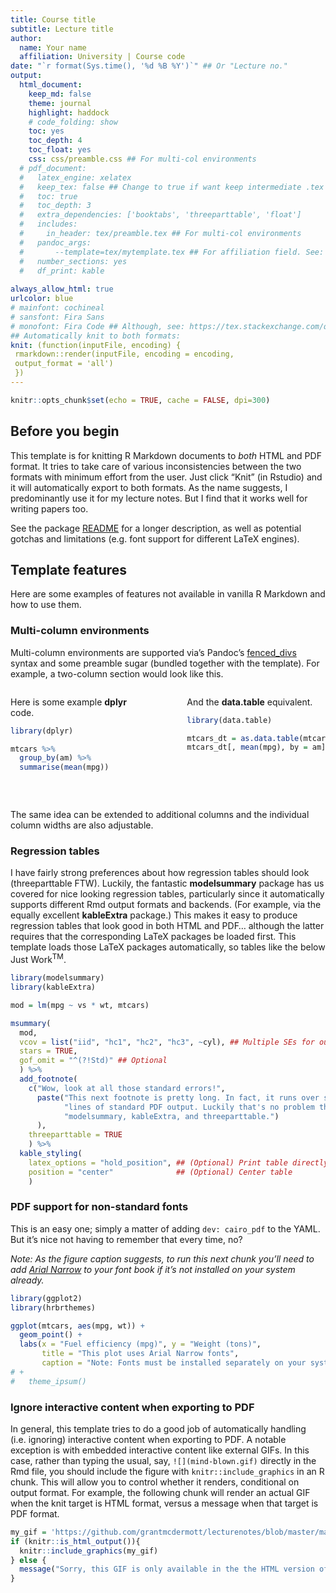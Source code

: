 ```yaml
---
title: Course title
subtitle: Lecture title
author:
  name: Your name
  affiliation: University | Course code
date: "`r format(Sys.time(), '%d %B %Y')`" ## Or "Lecture no."
output: 
  html_document:
    keep_md: false
    theme: journal
    highlight: haddock
    # code_folding: show
    toc: yes
    toc_depth: 4
    toc_float: yes
    css: css/preamble.css ## For multi-col environments
  # pdf_document:
  #   latex_engine: xelatex
  #   keep_tex: false ## Change to true if want keep intermediate .tex file
  #   toc: true
  #   toc_depth: 3
  #   extra_dependencies: ['booktabs', 'threeparttable', 'float']
  #   includes:
  #     in_header: tex/preamble.tex ## For multi-col environments
  #   pandoc_args:
  #       --template=tex/mytemplate.tex ## For affiliation field. See: https://bit.ly/2T191uZ
  #   number_sections: yes
  #   df_print: kable
      
always_allow_html: true
urlcolor: blue
# mainfont: cochineal
# sansfont: Fira Sans
# monofont: Fira Code ## Although, see: https://tex.stackexchange.com/q/294362
## Automatically knit to both formats:
knit: (function(inputFile, encoding) {
 rmarkdown::render(inputFile, encoding = encoding, 
 output_format = 'all') 
 })
---
```


```r
knitr::opts_chunk$set(echo = TRUE, cache = FALSE, dpi=300)
```

## Before you begin

This template is for knitting R Markdown documents to *both* HTML and PDF format. It tries to take care of various inconsistencies between the two formats with minimum effort from the user. Just click "Knit" (in Rstudio) and it will automatically export to both formats. As the name suggests, I predominantly use it for my lecture notes. But I find that it works well for writing papers too.

See the package [README](https://github.com/grantmcdermott/lecturenotes/blob/master/README.md) for a longer description, as well as potential gotchas and limitations (e.g. font support for different LaTeX engines).

## Template features

Here are some examples of features not available in vanilla R Markdown and how to use them.

### Multi-column environments

Multi-column environments are supported via's Pandoc's [fenced_divs](https://pandoc.org/MANUAL.html#extension-fenced_divs) syntax and some preamble sugar (bundled together with the template). For example, a two-column section would look like this.

:::::: {.columns}
::: {.column width="48%" data-latex="{0.48\textwidth}"}
Here is some example **dplyr** code.

```r
library(dplyr)

mtcars %>% 
  group_by(am) %>% 
  summarise(mean(mpg))    
```
:::

::: {.column width="4%" data-latex="{0.04\textwidth}"}
\ <!-- an empty Div (with a white space), serving as a column separator -->
:::

::: {.column width="48%" data-latex="{0.48\textwidth}"}
And the **data.table** equivalent.

```r
library(data.table)

mtcars_dt = as.data.table(mtcars)
mtcars_dt[, mean(mpg), by = am]   
```
:::
::::::
\ <!-- an empty Div again to give some extra space before the next block -->

The same idea can be extended to additional columns and the individual column widths are also adjustable.

### Regression tables

I have fairly strong preferences about how regression tables should look (threeparttable FTW). Luckily, the fantastic **modelsummary** package has us covered for nice looking regression tables, particularly since it automatically supports different Rmd output formats and backends. (For example, via the equally excellent **kableExtra** package.) This makes it easy to produce regression tables that look good in both HTML and PDF... although the latter requires that the corresponding LaTeX packages be loaded first. This template loads those LaTeX packages automatically, so tables like the below Just Work^TM^.

```r
library(modelsummary)
library(kableExtra)

mod = lm(mpg ~ vs * wt, mtcars)

msummary(
  mod, 
  vcov = list("iid", "hc1", "hc2", "hc3", ~cyl), ## Multiple SEs for our model
  stars = TRUE,
  gof_omit = "^(?!Std)" ## Optional
  ) %>%
  add_footnote(
    c("Wow, look at all those standard errors!",
      paste("This next footnote is pretty long. In fact, it runs over several",
            "lines of standard PDF output. Luckily that's no problem thanks to",
            "modelsummary, kableExtra, and threeparttable.")
      ),
    threeparttable = TRUE
    ) %>%
  kable_styling(
    latex_options = "hold_position", ## (Optional) Print table directly below code
    position = "center"              ## (Optional) Center table
    ) 
```

### PDF support for non-standard fonts

This is an easy one; simply a matter of adding `dev: cairo_pdf` to the YAML. But it's nice not having to remember that every time, no?

*Note: As the figure caption suggests, to run this next chunk you'll need to add [Arial Narrow](https://docs.microsoft.com/en-us/typography/font-list/arial-narrow) to your font book if it's not installed on your system already.*

```r
library(ggplot2)
library(hrbrthemes)

ggplot(mtcars, aes(mpg, wt)) +
  geom_point() +
  labs(x = "Fuel efficiency (mpg)", y = "Weight (tons)",
       title = "This plot uses Arial Narrow fonts",
       caption = "Note: Fonts must be installed separately on your system.") 
# + 
#   theme_ipsum()
```

### Ignore interactive content when exporting to PDF

In general, this template tries to do a good job of automatically handling (i.e. ignoring) interactive content when exporting to PDF. A notable exception is with embedded interactive content like external GIFs. In this case, rather than typing the usual, say, `![](mind-blown.gif)` directly in the Rmd file, you should include the figure with `knitr::include_graphics` in an R chunk. This will allow you to control whether it renders, conditional on output format. For example, the following chunk will render an actual GIF when the knit target is HTML format, versus a message when that target is PDF format.

```r
my_gif = 'https://github.com/grantmcdermott/lecturenotes/blob/master/man/figures/mind-blown.gif?raw=true'
if (knitr::is_html_output()){
  knitr::include_graphics(my_gif)
} else {
  message("Sorry, this GIF is only available in the the HTML version of the notes.")
}
```
